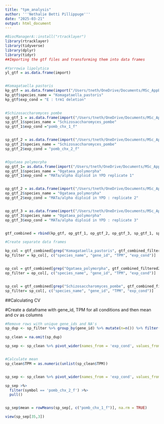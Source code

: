 ---
title: "tpm_analysis"
author: '''Nethalie Betti Pillippuge'''
date: "2025-03-21"
output: html_document
---

```{r}
#BiocManagerA::install("rtracklayer")
library(rtracklayer)
library(tidyverse)
library(dplyr)
library(tidyr)
##Importing the gtf files and transforming them into data frames

#Yarrowia lipolytica
yl_gtf = as.data.frame(import)


#Komagataella pastoris
kp_gtf = as.data.frame(import("/Users/tneth/OneDrive/Documents/MSc_AppBio/MSc_project/outputs/gtf/SRR16519371.gtf"))
kp_gtf$species_name = "Komagataella_pastoris"
kp_gtf$exp_cond = "E : trm1 deletion" 

  
#Schizosaccharomyces pombe
sp_gtf_1 = as.data.frame(import("/Users/tneth/OneDrive/Documents/MSc_AppBio/MSc_project/outputs/gtf/sp/SRR1919058.gtf"))
sp_gtf_1$species_name = "Schizosaccharomyces_pombe"
sp_gtf_1$exp_cond ="pomb_chx_1_f"


sp_gtf_2 = as.data.frame(import("/Users/tneth/OneDrive/Documents/MSc_AppBio/MSc_project/outputs/gtf/sp/SRR1919060.gtf"))
sp_gtf_2$species_name = "Schizosaccharomyces_pombe"
sp_gtf_2$exp_cond = "pomb_chx_2_f"


#Ogataea polymorpha
op_gtf_1= as.data.frame(import("/Users/tneth/OneDrive/Documents/MSc_AppBio/MSc_project/outputs/gtf/op/SRR6292830.gtf"))
op_gtf_1$species_name = "Ogataea_polymorpha"
op_gtf_1$exp_cond = "MATa/alpha diploid in YPD replicate 1"


op_gtf_2 = as.data.frame(import("/Users/tneth/OneDrive/Documents/MSc_AppBio/MSc_project/outputs/gtf/op/SRR6292831.gtf"))
op_gtf_2$species_name = "Ogataea_polymorpha"
op_gtf_2$exp_cond = "MATa/alpha diploid in YPD : replicate 2"


op_gtf_3 = as.data.frame(import("/Users/tneth/OneDrive/Documents/MSc_AppBio/MSc_project/outputs/gtf/op/SRR6292832.gtf"))
op_gtf_3$species_name = "Ogataea_polymorpha"
op_gtf_3$exp_cond = "MATa/alpha diploid in YPD : replicate 3"


gtf_combined = rbind(kp_gtf, op_gtf_1, op_gtf_2, op_gtf_3, sp_gtf_1, sp_gtf_2)

```

```{r}
#Create separate data frames

kp_col = gtf_combined[grep("Komagataella_pastoris", gtf_combined_filtered2$species_name), ]
kp_filter = kp_col[, c("species_name", "gene_id", "TPM", "exp_cond")] 


op_col = gtf_combined[grep("Ogataea_polymorpha", gtf_combined_filtered2$species_name), ]
op_filter = op_col[, c("species_name", "gene_id", "TPM", "exp_cond")]


sp_col = gtf_combined[grep("Schizosaccharomyces_pombe", gtf_combined_filtered2$species_name), ]
sp_filter= sp_col[, c("species_name", "gene_id", "TPM", "exp_cond")]


```
##Calculating CV

#Create a dataframe with gene_id, TPM for all conditions and then mean and cv as columns 
```{r}

#Remove rows with unique gene_ids and NA's
sp_dup <- sp_filter %>% group_by(gene_id) %>% mutate(n=n()) %>% filter(n>1) %>% select(-n)

sp_clean = na.omit(sp_dup)

sp_sep <- sp_clean %>% pivot_wider(names_from = 'exp_cond', values_from = 'TPM')


#Calculate mean
sp_clean$TPM = as.numeric(unlist(sp_clean$TPM))


sp_sep <- sp_clean %>% pivot_wider(names_from = 'exp_cond', values_from = 'TPM')

sp_sep >%>
  filter(symbol == 'pomb_chx_2_f') >%>
  pull()


sp_sep$mean = rowMeans(sp_sep[, c("pomb_chx_1_f")], na.rm = TRUE) 

view(sp_sep[35,3])
```

